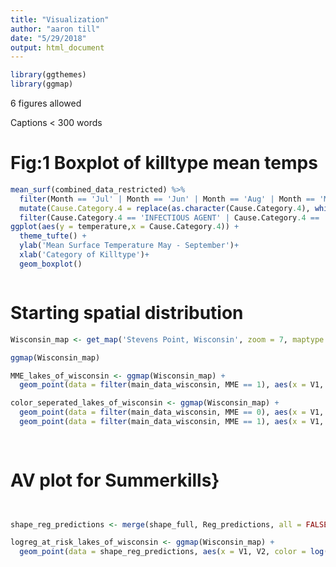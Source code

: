 ```yaml
---
title: "Visualization"
author: "aaron till"
date: "5/29/2018"
output: html_document
---
```


```r

library(ggthemes)
library(ggmap)


```

6 figures allowed

Captions < 300 words



# Fig:1 Boxplot of killtype mean temps

```r

mean_surf(combined_data_restricted) %>%
  filter(Month == 'Jul' | Month == 'Jun' | Month == 'Aug' | Month == 'May' | Month == 'Sep') %>%
  mutate(Cause.Category.4 = replace(as.character(Cause.Category.4), which(is.na(Cause.Category.4)), 'SUMMERTIME NON-EVENT')) %>%
  filter(Cause.Category.4 == 'INFECTIOUS AGENT' | Cause.Category.4 == 'SUMMERKILL' | Cause.Category.4 == 'SUMMERTIME NON-EVENT' | Cause.Category.4 == 'ANTHROPOGENIC CONDITION') %>%   
ggplot(aes(y = temperature,x = Cause.Category.4)) +
  theme_tufte() +
  ylab('Mean Surface Temperature May - September')+
  xlab('Category of Killtype')+
  geom_boxplot()



```

# Starting spatial distribution

```r

Wisconsin_map <- get_map('Stevens Point, Wisconsin', zoom = 7, maptype = 'hybrid')

ggmap(Wisconsin_map)

```

```r




MME_lakes_of_wisconsin <- ggmap(Wisconsin_map) +
  geom_point(data = filter(main_data_wisconsin, MME == 1), aes(x = V1, V2))

color_seperated_lakes_of_wisconsin <- ggmap(Wisconsin_map) +
  geom_point(data = filter(main_data_wisconsin, MME == 0), aes(x = V1, V2), fill = 'blue', shape = 21)+
  geom_point(data = filter(main_data_wisconsin, MME == 1), aes(x = V1, V2), fill = 'red', shape = 21)
  
               

```



# AV plot for Summerkills}




```r


```



```r



```




```r


shape_reg_predictions <- merge(shape_full, Reg_predictions, all = FALSE)

logreg_at_risk_lakes_of_wisconsin <- ggmap(Wisconsin_map) +
  geom_point(data = shape_reg_predictions, aes(x = V1, V2, color = log(Prob)))


```

